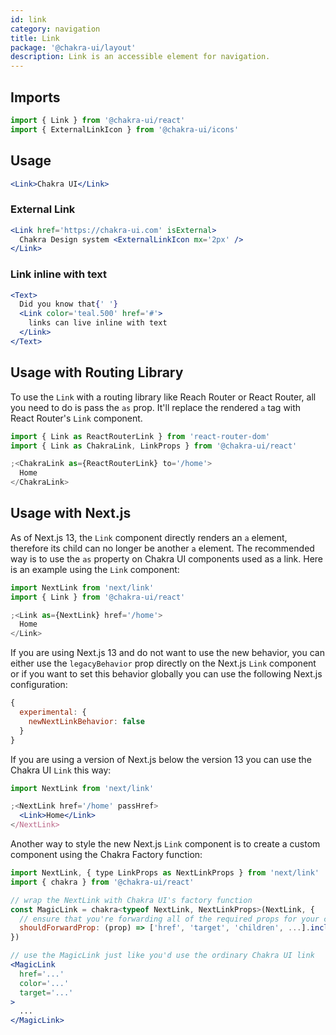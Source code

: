 ```yaml
---
id: link
category: navigation
title: Link
package: '@chakra-ui/layout'
description: Link is an accessible element for navigation.
---
```


## Imports

```js
import { Link } from '@chakra-ui/react'
import { ExternalLinkIcon } from '@chakra-ui/icons'
```

## Usage

```jsx
<Link>Chakra UI</Link>
```

### External Link

```jsx
<Link href='https://chakra-ui.com' isExternal>
  Chakra Design system <ExternalLinkIcon mx='2px' />
</Link>
```

### Link inline with text

```jsx
<Text>
  Did you know that{' '}
  <Link color='teal.500' href='#'>
    links can live inline with text
  </Link>
</Text>
```

## Usage with Routing Library

To use the `Link` with a routing library like Reach Router or React Router, all
you need to do is pass the `as` prop. It'll replace the rendered `a` tag with
React Router's `Link` component.

```jsx live=false
import { Link as ReactRouterLink } from 'react-router-dom'
import { Link as ChakraLink, LinkProps } from '@chakra-ui/react'

;<ChakraLink as={ReactRouterLink} to='/home'>
  Home
</ChakraLink>
```

## Usage with Next.js

As of Next.js 13, the `Link` component directly renders an `a` element,
therefore its child can no longer be another `a` element. The recommended way is
to use the `as` property on Chakra UI components used as a link. Here is an
example using the `Link` component:

```jsx live=false
import NextLink from 'next/link'
import { Link } from '@chakra-ui/react'

;<Link as={NextLink} href='/home'>
  Home
</Link>
```

If you are using Next.js 13 and do not want to use the new behavior, you can
either use the `legacyBehavior` prop directly on the Next.js `Link` component or
if you want to set this behavior globally you can use the following Next.js
configuration:

```js live=false
{
  experimental: {
    newNextLinkBehavior: false
  }
}
```

If you are using a version of Next.js below the version 13 you can use the
Chakra UI `Link` this way:

```jsx live=false
import NextLink from 'next/link'

;<NextLink href='/home' passHref>
  <Link>Home</Link>
</NextLink>
```

Another way to style the new Next.js `Link` component is to create a custom
component using the Chakra Factory function:

```jsx live=false
import NextLink, { type LinkProps as NextLinkProps } from 'next/link'
import { chakra } from '@chakra-ui/react'

// wrap the NextLink with Chakra UI's factory function
const MagicLink = chakra<typeof NextLink, NextLinkProps>(NextLink, {
  // ensure that you're forwarding all of the required props for your case
  shouldForwardProp: (prop) => ['href', 'target', 'children', ...].includes(prop),
})

// use the MagicLink just like you'd use the ordinary Chakra UI link
<MagicLink
  href='...'
  color='...'
  target='...'
>
  ...
</MagicLink>
```
